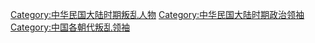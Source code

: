 [[Category:中华民国大陆时期叛乱人物|Category:中华民国大陆时期叛乱人物]]
[[Category:中华民国大陆时期政治领袖|Category:中华民国大陆时期政治领袖]]
[[Category:中国各朝代叛乱领袖|Category:中国各朝代叛乱领袖]]